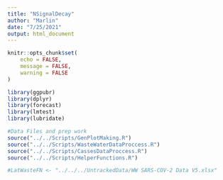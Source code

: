 ```yaml
---
title: "NSignalDecay"
author: "Marlin"
date: "7/25/2021"
output: html_document
---
```

```r
knitr::opts_chunk$set(
	echo = FALSE,
	message = FALSE,
	warning = FALSE
)
```

```r
library(ggpubr)
library(dplyr)
library(forecast)
library(lmtest)
library(lubridate)

#Data Files and prep work
source("../../Scripts/GenPlotMaking.R")
source("../../Scripts/WasteWaterDataProccess.R")
source("../../Scripts/CassesDataProccess.R")
source("../../Scripts/HelperFunctions.R")
```
```r
#LatWasteFN <- "../../../UntrackedData/WW SARS-COV-2 Data V5.xlsx"




```